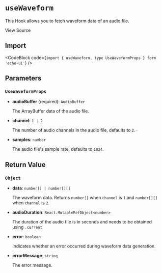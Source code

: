 
# `useWaveform`

This Hook allows you to fetch waveform data of an audio file.

<Link
  href="https://github.com/codeacme17/echo-ui/blob/main/packages/hooks/useWaveform.ts"
  target="_blank"
  size="sm"
  className="flex items-center"
>
  <Github className="w-4 h-4" />
  <span className="ml-2">View Source</span>
</Link>

## Import

<CodeBlock code={`import { useWaveform, type UseWaveformProps } form 'echo-ui'`} />

## Parameters

### `UseWaveformProps`

- **audioBuffer** (required): `AudioBuffer`

  The ArrayBuffer data of the audio file.

- **channel**: `1 | 2`

  The number of audio channels in the audio file, defaults to `2`. ·

- **samples**: `number`

  The audio file's sample rate, defaults to `1024`.

## Return Value

### `Object`

- **data**: `number[] | number[][]`

  The waveform data. Returns `number[]` when `channel` is `1` and `number[][]` when `channel` is `2`.

- **audioDuration**: `React.MutableRefObject<number>`

  The duration of the audio file is in seconds and needs to be obtained using `.current`

- **error**: `boolean`

  Indicates whether an error occurred during waveform data generation.

- **errorMessage**: `string`

  The error message.
